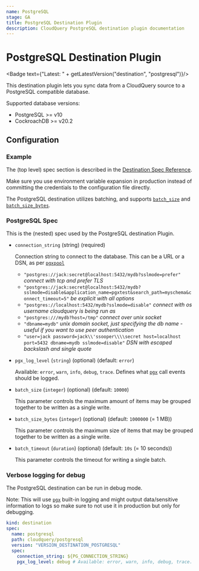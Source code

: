 ```yaml
---
name: PostgreSQL
stage: GA
title: PostgreSQL Destination Plugin
description: CloudQuery PostgreSQL destination plugin documentation
---
```

# PostgreSQL Destination Plugin


<Badge text={"Latest: " + getLatestVersion("destination", "postgresql")}/>

This destination plugin lets you sync data from a CloudQuery source to a PostgreSQL compatible database.

Supported database versions:

- PostgreSQL >= v10
- CockroachDB >= v20.2

## Configuration

### Example

<Configuration />

The (top level) spec section is described in the [Destination Spec Reference](/docs/reference/destination-spec).

<Callout type="info">
Make sure you use environment variable expansion in production instead of committing the credentials to the configuration file directly.
</Callout>

The PostgreSQL destination utilizes batching, and supports [`batch_size`](/docs/reference/destination-spec#batch_size) and [`batch_size_bytes`](/docs/reference/destination-spec#batch_size_bytes).

### PostgreSQL Spec

This is the (nested) spec used by the PostgreSQL destination Plugin.

- `connection_string` (string) (required)

  Connection string to connect to the database. This can be a URL or a DSN, as per [`pgxpool`](https://pkg.go.dev/github.com/jackc/pgx/v4/pgxpool#ParseConfig)

  - `"postgres://jack:secret@localhost:5432/mydb?sslmode=prefer"` _connect with tcp and prefer TLS_
  - `"postgres://jack:secret@localhost:5432/mydb?sslmode=disable&application_name=pgxtest&search_path=myschema&connect_timeout=5"` _be explicit with all options_
  - `"postgres://localhost:5432/mydb?sslmode=disable"` _connect with os username cloudquery is being run as_
  - `"postgres:///mydb?host=/tmp"` _connect over unix socket_
  - `"dbname=mydb"` _unix domain socket, just specifying the db name - useful if you want to use peer authentication_
  - `"user=jack password=jack\\'ssooper\\\\secret host=localhost port=5432 dbname=mydb sslmode=disable"` _DSN with escaped backslash and single quote_

- `pgx_log_level` (`string`) (optional) (default: `error`)

  Available: `error`, `warn`, `info`, `debug`, `trace`.
  Defines what [`pgx`](https://github.com/jackc/pgx) call events should be logged.

- `batch_size` (`integer`) (optional) (default: `10000`)

  This parameter controls the maximum amount of items may be grouped together to be written as a single write.

- `batch_size_bytes` (`integer`) (optional) (default: `1000000` (= 1 MB))

  This parameter controls the maximum size of items that may be grouped together to be written as a single write.

- `batch_timeout` (`duration`) (optional) (default: `10s` (= 10 seconds))

  This parameter controls the timeout for writing a single batch.

### Verbose logging for debug

The PostgreSQL destination can be run in debug mode.

Note: This will use [`pgx`](https://github.com/jackc/pgx) built-in logging and might output data/sensitive information to logs so make sure to not use it in production but only for debugging.

```yaml copy
kind: destination
spec:
  name: postgresql
  path: cloudquery/postgresql
  version: "VERSION_DESTINATION_POSTGRESQL"
  spec:
    connection_string: ${PG_CONNECTION_STRING}
    pgx_log_level: debug # Available: error, warn, info, debug, trace. Default: "error"
```
